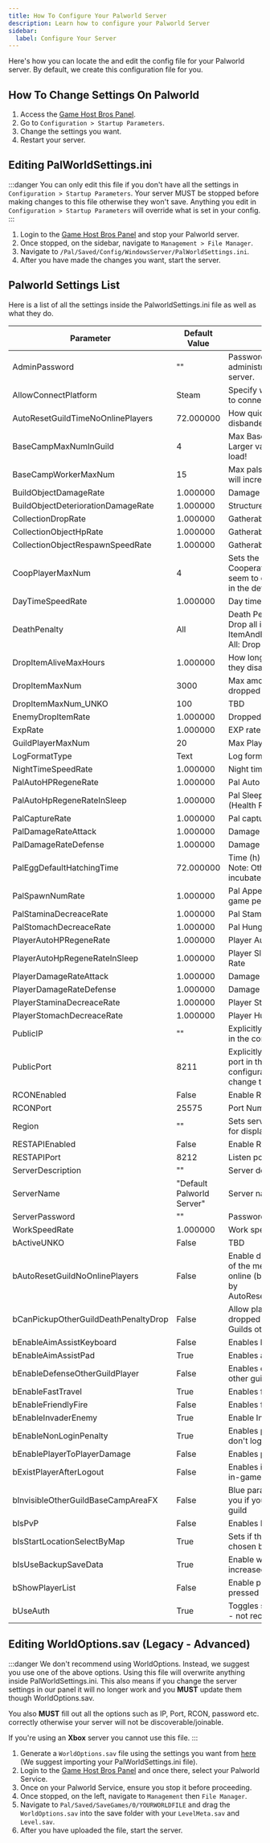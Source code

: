 ```yaml
---
title: How To Configure Your Palworld Server
description: Learn how to configure your Palworld Server 
sidebar:
  label: Configure Your Server
---
```


Here's how you can locate the and edit the config file for your Palworld server. By default, we create this configuration file for you.

## How To Change Settings On Palworld

1. Access the [Game Host Bros Panel](https://panel.gamehostbros.com/).
2. Go to `Configuration > Startup Parameters`.
3. Change the settings you want.
4. Restart your server.

## Editing PalWorldSettings.ini

:::danger
You can only edit this file if you don't have all the settings in `Configuration > Startup Parameters`. Your server MUST be stopped before making changes to this file otherwise they won't save. Anything you edit in `Configuration > Startup Parameters` will override what is set in your config.
:::

1. Login to the [Game Host Bros Panel](https://panel.gamehostbros.com/) and stop your Palworld server.
2. Once stopped, on the sidebar, navigate to `Management > File Manager`.
3. Navigate to `/Pal/Saved/Config/WindowsServer/PalWorldSettings.ini`.
4. After you have made the changes you want, start the server. 

## Palworld Settings List
Here is a list of all the settings inside the PalworldSettings.ini file as well as what they do.

| Parameter                          | Default Value | Description                                                                                                                                         |
|------------------------------------|---------------|-----------------------------------------------------------------------------------------------------------------------------------------------------|
| AdminPassword                      | ""            | Password used to obtain administrative privileges on the server.                                                                                    |
| AllowConnectPlatform               | Steam         | Specify which platforms are allowed to connect. Steam or Xbox                                                                                       |
| AutoResetGuildTimeNoOnlinePlayers  | 72.000000     | How quickly an inactive Guild will be disbanded                                                                                                     |
| BaseCampMaxNumInGuild              | 4             | Max BaseCamp count per guild. Larger value will increase system load!                                                                 |
| BaseCampWorkerMaxNum               | 15            | Max pals per basecamp. Larger value will increase system load.                                                                                      |
| BuildObjectDamageRate              | 1.000000      | Damage to Structure Multiplier                                                                                                                      |
| BuildObjectDeteriorationDamageRate | 1.000000      | Structure Deterioration Rate                                                                                                                        |
| CollectionDropRate                 | 1.000000      | Gatherable Items Multiplier                                                                                                                         |
| CollectionObjectHpRate             | 1.000000      | Gatherable Objects Health Multiplier                                                                                                                |
| CollectionObjectRespawnSpeedRate   | 1.000000      | Gatherable Objects Respawn Interval                                                                                                                 |
| CoopPlayerMaxNum                   | 4             | Sets the maximum player count for a Cooperative game (Currently doesn't seem to do anything, but is included in the default configuration file)     |
| DayTimeSpeedRate                   | 1.000000      | Day time speed                                                                                                                                      |
| DeathPenalty                       | All           | Death Penalty None: No drops, Item: Drop all items except equipment, ItemAndEquipment: Drop all items, All: Drop all items and all Pals on team     |
| DropItemAliveMaxHours              | 1.000000      | How long dropped items stay before they disappear                                                                                                   |
| DropItemMaxNum                     | 3000          | Max amount of items that can be dropped                                                                                                             |
| DropItemMaxNum_UNKO                | 100           | TBD                                                                                                                                                 |
| EnemyDropItemRate                  | 1.000000      | Dropped Items Multiplier                                                                                                                            |
| ExpRate                            | 1.000000      | EXP rate                                                                                                                                            |
| GuildPlayerMaxNum                  | 20            | Max Player Number of Guilds                                                                                                                         |
| LogFormatType                      | Text          | Log format Text or Json                                                                                                                             |
| NightTimeSpeedRate                 | 1.000000      | Night time speed                                                                                                                                    |
| PalAutoHPRegeneRate                | 1.000000      | Pal Auto Health Regeneration Rate                                                                                                                   |
| PalAutoHpRegeneRateInSleep         | 1.000000      | Pal Sleep Health Regeneration Rate (Health Regeneration Rate in Palbox)                                                                             |
| PalCaptureRate                     | 1.000000      | Pal capture rate                                                                                                                                    |
| PalDamageRateAttack                | 1.000000      | Damage from Pals Multiplier                                                                                                                         |
| PalDamageRateDefense               | 1.000000      | Damage to Pals Multiplier                                                                                                                           |
| PalEggDefaultHatchingTime          | 72.000000     | Time (h) to incubate Massive Egg. Note: Other eggs also require time to incubate.                                                                   |
| PalSpawnNumRate                    | 1.000000      | Pal Appearance Rate *Note: Affects game performance                                                                                                 |
| PalStaminaDecreaceRate             | 1.000000      | Pal Stamina Reduction Rate                                                                                                                          |
| PalStomachDecreaceRate             | 1.000000      | Pal Hunger Depletion Rate                                                                                                                           |
| PlayerAutoHPRegeneRate             | 1.000000      | Player Auto Health Regeneration Rate                                                                                                                |
| PlayerAutoHpRegeneRateInSleep      | 1.000000      | Player Sleep Health Regeneration Rate                                                                                                               |
| PlayerDamageRateAttack             | 1.000000      | Damage from Player Multiplier                                                                                                                       |
| PlayerDamageRateDefense            | 1.000000      | Damage to Player Multiplier                                                                                                                         |
| PlayerStaminaDecreaceRate          | 1.000000      | Player Stamina Reduction Rate                                                                                                                       |
| PlayerStomachDecreaceRate          | 1.000000      | Player Hunger Depletion Rate                                                                                                                        |
| PublicIP                           | ""            | Explicitly specify an external public IP in the community server settings                                                                           |
| PublicPort                         | 8211          | Explicitly specify the external public port in the community server configuration. (This setting does not change the server's listen port.)         |
| RCONEnabled                        | False         | Enable RCON                                                                                                                                         |
| RCONPort                           | 25575         | Port Number for RCON                                                                                                                                |
| Region                             | ""            | Sets server region (Seems to just be for display purposes)                                                                                          |
| RESTAPIEnabled                     | False         | Enable REST API                                                                                                                                     |
| RESTAPIPort                        | 8212          | Listen port for REST API                                                                                                                            |
| ServerDescription                  | ""            | Server description                                                                                                                                  |
| ServerName                         | "Default Palworld Server" | Server name                                                                                                                                 |
| ServerPassword                     | ""            | Password required for server login                                                                                                                  |
| WorkSpeedRate                      | 1.000000      | Work speed rate modifier                                                                                                                            |
| bActiveUNKO                        | False         | TBD                                                                                                                                                 |
| bAutoResetGuildNoOnlinePlayers     | False         | Enable disbanding Guilds when none of the member players have been online (based on duration specified by AutoResetGuildTimeNoOnlinePlayers)        |
| bCanPickupOtherGuildDeathPenaltyDrop | False       | Allow players to pick up items dropped on death by players from Guilds other than their own                                                         |
| bEnableAimAssistKeyboard           | False         | Enables keyboard aim assist                                                                                                                         |
| bEnableAimAssistPad                | True          | Enables aim pad aim assist                                                                                                                          |
| bEnableDefenseOtherGuildPlayer     | False         | Enables or disables the defense of other guild players                                                                                              |
| bEnableFastTravel                  | True          | Enables fast travel                                                                                                                                 |
| bEnableFriendlyFire                | False         | Enables friendly fire                                                                                                                               |
| bEnableInvaderEnemy                | True          | Enable Invader                                                                                                                                      |
| bEnableNonLoginPenalty             | True          | Enables penalties for players who don't login over a period of time                                                                                 |
| bEnablePlayerToPlayerDamage        | False         | Enables player to player damage                                                                                                                     |
| bExistPlayerAfterLogout            | False         | Enables if player characters remain in-game after logging out                                                                                       |
| bInvisibleOtherGuildBaseCampAreaFX | False         | Blue parameter circle is invisible to you if you are looking from another guild                                                                     |
| bIsPvP                             | False         | Enables PvP                                                                                                                                         |
| bIsStartLocationSelectByMap        | True          | Sets if the start location can be chosen by using the map                                                                                           |
| bIsUseBackupSaveData               | True          | Enable world backup Disk load will be increased when enabled                                                                                        |
| bShowPlayerList                    | False         | Enable player list when the ESC key is pressed                                                                                                           |
| bUseAuth                           | True          | Toggles server player authentication - not recommended to change                                                                                    |



## Editing WorldOptions.sav (Legacy - Advanced)

:::danger
We don't recommend using WorldOptions. Instead, we suggest you use one of the above options. Using this file will overwrite anything inside PalWorldSettings.ini. This also means if you change the server settings in our panel it will no longer work and you **MUST** update them though WorldOptions.sav.

You also **MUST** fill out all the options such as IP, Port, RCON, password etc. correctly otherwise your server will not be discoverable/joinable.

If you're using an **Xbox** server you cannot use this file.
:::

1. Generate a `WorldOptions.sav` file using the settings you want from [here](https://palworldoptions.com/) (We suggest importing your PalWorldSettings.ini file).
2. Login to the [Game Host Bros Panel](https://panel.gamehostbros.com/) and once there, select your Palworld Service.
3. Once on your Palworld Service, ensure you stop it before proceeding.
4. Once stopped, on the left, navigate to `Management` then `File Manager`.
5. Navigate to `Pal/Saved/SaveGames/0/YOURWORLDFILE` and drag the `WorldOptions.sav` into the save folder with your `LevelMeta.sav` and `Level.sav`.
6. After you have uploaded the file, start the server. 
